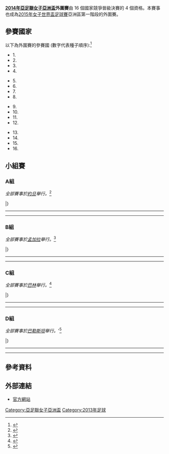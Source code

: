 '''[[2014年亞足聯女子亞洲盃|2014年亞足聯女子亞洲盃]]外圍賽'''由 16 個國家競爭晉級決賽的 4 個資格。本賽事也成為[[2015年女子世界盃足球賽|2015年女子世界盃足球賽]]亞洲區第一階段的外圍賽。

== 參賽國家 ==
以下為外圍賽的參賽國 (數字代表種子順序):<ref name="qualification-draw">{{cite web|url=http://www.the-afc.com/en/afc-womens-asian-cup-2010/40335-womens-giants-to-know-opponents|title=Women's giants to know opponents|publisher=[[Asian_Football_Confederation|Asian Football Confederation]]|date=18 October 2012|accessdate=18 October 2012|deadurl=yes|archiveurl=https://web.archive.org/web/20121021004714/http://www.the-afc.com/en/afc-womens-asian-cup-2010/40335-womens-giants-to-know-opponents|archivedate=2012年10月21日}}</ref>

{{col-begin}}
{{col-4}}
* 1. {{fbw|THA}}
* 2. {{fbw|MYA}}
* 3. {{fbw|VIE}}
* 4. {{fbw|UZB}}
{{col-4}}
* 5. {{fbw|JOR}}
* 6. {{fbw|HKG}}
* 7. {{fbw|TPE}}
* 8. {{fbw|IRN}}
{{col-4}}
* 9. {{fbw|KGZ}}
* 10. {{fbw|PLE}}
* 11. {{fbw|BHR}}
* 12. {{fbw|BAN}}
{{col-4}}
* 13. {{fbw|IND}}
* 14. {{fbw|KUW}}
* 15. {{fbw|LIB}}
* 16. {{fbw|PHI}}
{{col-end}}

== 小組賽 ==
=== A組 ===
''全部賽事於[[約旦|約旦]]舉行。''<ref>{{cite web|url=http://jordantimes.com/womens-football-team-regroups-for-west-asian-championship|title=Women's football team regroups for West Asian Championship|publisher=[[The_Jordan_Times|The Jordan Times]]|date=15 January 2013|accessdate=28 January 2013|quote=The championship is an important element of the team's preparations in hosting Group A Women's Asian Cup 2014 qualifiers in June.|deadurl=yes|archiveurl=https://web.archive.org/web/20130119202634/http://jordantimes.com/womens-football-team-regroups-for-west-asian-championship|archivedate=2013年1月19日}}</ref>

{{Fb cl2 header navbar}}
{{Fb cl2 team|t={{fbw|JOR}} |w=3 |d=0 |l=0 |gf=30 |ga=0 |bc=#CCFFCC|border=}}
{{Fb cl2 team|t={{fbw|UZB}} |w=2 |d=0 |l=1 |gf=22 |ga=4 |bc=|border=}}
{{Fb cl2 team|t={{fbw|LIB}} |w=1 |d=0 |l=2 |gf=12 |ga=10 |bc=|border=}}
{{Fb cl2 team|t={{fbw|KUW}} |w=0 |d=0 |l=3 |gf=1 |ga=51 |bc=|border=}}
|}

{{footballbox
|date = 2013年6月5日
|time = 16:00 [[UTC+2|UTC+2]]
|team1 = {{fbw-rt|UZB}}
|score =  18 – 0
|report = 
|team2 = {{fbw|KUW}}
|goals1 = 
|goals2 =
|stadium = [[安曼|安曼]][[安曼國際體育場|安曼國際體育場]]
|attendance = 
|referee = 
}}

{{footballbox
|date = 2013年6月5日
|time = 19:00 [[UTC+2|UTC+2]]
|team1 = {{fbw-rt|JOR}}
|score =  5 – 0 
|report = 
|team2 = {{fbw|LIB}}
|goals1 = 
|goals2 =
|stadium = [[安曼|安曼]][[安曼國際體育場|安曼國際體育場]]
|attendance = 
|referee = 
}}
----
{{footballbox
|date = 2013年6月7日
|time = 16:00 [[UTC+2|UTC+2]]
|team1 = {{fbw-rt|LIB}}
|score =  0 – 4
|report = 
|team2 = {{fbw|UZB}}
|goals1 = 
|goals2 =
|stadium = [[安曼|安曼]][[安曼國際體育場|安曼國際體育場]]
|attendance = 
|referee = 
}}

{{footballbox
|date = 2013年6月7日
|time = 19:00 [[UTC+2|UTC+2]]
|team1 = {{fbw-rt|KUW}}
|score =  0 – 21
|report = 
|team2 = {{fbw|JOR}}
|goals1 = 
|goals2 =
|stadium = [[安曼|安曼]][[安曼國際體育場|安曼國際體育場]]
|attendance = 
|referee = 
}}
----
{{footballbox
|date = 2013年6月9日
|time = 16:00 [[UTC+2|UTC+2]]
|team1 = {{fbw-rt|LIB}}
|score =  12 – 1
|report = 
|team2 = {{fbw|KUW}}
|goals1 = 
|goals2 =
|stadium = [[安曼|安曼]][[安曼國際體育場|安曼國際體育場]]
|attendance = 
|referee = 
}}

{{footballbox
|date = 2013年6月9日
|time = 19:00 [[UTC+2|UTC+2]]
|team1 = {{fbw-rt|UZB}}
|score =  0 – 4
|report = 
|team2 = {{fbw|JOR}}
|goals1 = 
|goals2 =
|stadium = [[安曼|安曼]][[安曼國際體育場|安曼國際體育場]]
|attendance = 
|referee = 
}}

=== B組 ===
''全部賽事於[[孟加拉|孟加拉]]舉行。''<ref>{{cite web|url=http://demo.bdwebtech.com/bff/index.php?option=com_content&view=article&id=1419:women-asian-cup-qualifiers-in-dhaka&catid=34:latest-news&Itemid=74|title=Women Asian Cup qualifiers in Dhaka|publisher=[[Bangladesh_Football_Federation|Bangladesh Football Federation]]|date=13 December 2012|accessdate=22 January 2013|archive-date=2013-02-15|archive-url=https://archive.is/20130215142654/http://demo.bdwebtech.com/bff/index.php?option=com_content&view=article&id=1419:women-asian-cup-qualifiers-in-dhaka&catid=34:latest-news&Itemid=74|dead-url=yes}}</ref>

{{Fb cl2 header navbar}}
{{Fb cl2 team|t={{fbw|THA}} |w=3 |d=0 |l=0 |gf=15 |ga=1 |bc=#CCFFCC|border=}}
{{Fb cl2 team|t={{fbw|PHI}} |w=2 |d=0 |l=1 |gf=10 |ga=1 |bc=|border=}}
{{Fb cl2 team|t={{fbw|IRN}} |w=1 |d=0 |l=2 |gf=3 |ga=11 |bc=|border=}}
{{Fb cl2 team|t={{fbw|BAN}} |w=0 |d=0 |l=3 |gf=0 |ga=15 |bc=|border=}}
|}

{{footballbox
|date = 2013年5月21日
| time         = 16:00
| team1        = {{fbw-rt|IRN}}
| team2        = {{fbw|PHI}}
| score        = 0 – 6
| goals1       = 
| goals2       = [[Heather_Cooke|Cooke]] {{goal|1}} <br /> [[Megan_Jurado|Jurado]] {{goal|3}} <br /> [[Jesse_Shugg|Shugg]] {{goal|4||90+2}} <br />[[Sarshin_Kamangar|Kamangar]] {{goal|33|o.g.}} <br /> [[Joanna_Houplin|Houplin]] {{goal|40}}
|stadium = [[達卡市|達卡市]][[班加班德胡國家體育場|班加班德胡國家體育場]]
| attendance   = 1,200
| referee      = [[Kate_Jacewicz|Kate Jacewicz]] ([[Football_Federation_Australia|Australia]])
| report       = [https://web.archive.org/web/20130929094922/http://www.the-afc.com/en/afc-womens-asian-cup-2014-schedule-results.html?fixtureid=6998&stageid=275&tMode=C&view=ajax&show=matchsummary Report]
}}

{{footballbox
|date = 2013年5月21日
| time         = 19:00
| team1        = {{fbw-rt|THA}}
| team2        = {{fbw|BAN}}
| score        = 9 – 0
| goals1       = [[Rattikan_Thongsombut|Rattikan]] {{goal|16}} <br /> [[Naphat_Seesraum|Naphat]] {{goal|18}} <br /> [[Nisa_Romyen|Nisa]] {{goal|29||45||87||90+3}} <br /> [[Trishna_Chakma|Trishna]] {{goal|52|o.g.}} <br /> [[Sunisa_Srangthaisong|Sunisa]] {{goal|64}} <br /> [[Boontan_Anongnat|Boontan]] {{goal|79}}
| goals2       = 
|stadium = [[達卡市|達卡市]][[班加班德胡國家體育場|班加班德胡國家體育場]]
| attendance   = 3,000
| referee      = [[Cong_Thi_Dung|Cong Thi Dung]] ([[Vietnam_Football_Federation|Vietnam]])
| report       = [http://www.the-afc.com/en/afc-womens-asian-cup-2014-schedule-results.html?fixtureid=6997&stageid=275&tMode=C&view=ajax&show=matchsummary Report]{{dead link|date=2017年11月 |bot=InternetArchiveBot |fix-attempted=yes }}
}}
----
{{footballbox
|date = 2013年5月23日
| time         = 16:00
| team1        = {{fbw-rt|PHI}}
| team2        = {{fbw|THA}}
| score        = 0 – 1
| goals1       = 
| goals2       = [[Nisa_Romyen|Nisa]] {{goal|37}}
| stadium      = [[達卡市|達卡市]][[班加班德胡國家體育場|班加班德胡國家體育場]]
| attendance   = 700
| report       = [https://web.archive.org/web/20130929094924/http://www.the-afc.com/ar/afc-womens-asian-cup-2014-schedule-results.html?fixtureid=7000&stageid=275&tMode=C&view=ajax&show=matchsummary Report]
}}

{{footballbox
|date = 2013年5月23日
| time         = 19:00
| team1        = {{fbw-rt|BAN}}
| team2        = {{fbw|IRN}}
| score        = 0 – 2
| goals1       = 
| goals2       = [[Maryam_Rahimi|Rahimi]] {{goal|26||51}}
| stadium      = [[達卡市|達卡市]][[班加班德胡國家體育場|班加班德胡國家體育場]]
| attendance   = 1,500
| report       = [http://www.the-afc.com/ar/afc-womens-asian-cup-2014-schedule-results.html?fixtureid=6999&stageid=275&tMode=C&view=ajax&show=matchsummary Report]{{dead link|date=2017年11月 |bot=InternetArchiveBot |fix-attempted=yes }}
}}
----
{{footballbox
|date = 2013年5月25日
|time = 16:00 [[UTC+6|UTC+6]]
|team1 = {{fbw-rt|THA}}
|score = 5 – 1
|report = [http://www.the-afc.com/ar/afc-womens-asian-cup-2014-schedule-results.html?fixtureid=7001&stageid=275&tMode=C&view=ajax&show=matchsummary Report]{{dead link|date=2017年11月 |bot=InternetArchiveBot |fix-attempted=yes }}
|team2 = {{fbw|IRN}}
|goals1 = [[Nisa_Romyen|Nisa]] {{goal|46||65||85}} <br /> [[Anootsara_Maijarern|Anootsara]] {{goal|70}}<br />[[Naphat_Seesraum|Naphat]] {{goal|74}}
|goals2 = [[Sara_Ghomi|Ghomi]] {{goal|79}}
|stadium = [[達卡市|達卡市]][[班加班德胡國家體育場|班加班德胡國家體育場]]
| attendance = 500
| referee = [[Cong_Thi_Dung|Cong Thi Dung]] ([[Vietnam_Football_Federation|Vietnam]])
}}

{{footballbox
|date = 2013年5月25日
|time = 19:00 [[UTC+6|UTC+6]]
|team1 = {{fbw-rt|PHI}}
|score =  4 – 0
|report = [https://web.archive.org/web/20130929091612/http://www.the-afc.com/en/afc-womens-asian-cup-2014-schedule-results.html?fixtureid=7002&stageid=275&tMode=C&view=ajax&show=matchsummary Report]
|team2 = {{fbw|BAN}}
|goals1 = [[Marisa_Park|Park]] {{goal|19||90+5}} <br /> [[Christina_delos_Reyes|Delos Reyes]] {{goal|29}} <br /> [[Cat_Barnekow|Barnekow]] {{goal|85}}
|goals2 =
|stadium = [[達卡市|達卡市]][[班加班德胡國家體育場|班加班德胡國家體育場]]
| attendance   = 700
| referee      = [[Kate_Jacewicz|Kate Jacewicz]] ([[Football_Federation_Australia|Australia]])
}}

=== C組 ===
''全部賽事於[[巴林|巴林]]舉行。''<ref>{{cite web|url=http://www.hkfa.com/includes_files/board_details.php?news_id=10190|title=香港女子代表隊 – 初選名單公佈|trans_title=Hong Kong women's national team – Announcement of the first member list|publisher=[[Hong_Kong_Football_Association|Hong Kong Football Association]]|date=16 January 2013|accessdate=22 January 2013|archive-date=2013-01-28|archive-url=https://web.archive.org/web/20130128233103/http://www.hkfa.com/includes_files/board_details.php?news_id=10190|dead-url=no}}</ref>

{{Fb cl2 header navbar}}
{{Fb cl2 team|t={{fbw|VIE}} |w=3 |d=0 |l=0 |gf=24 |ga=0 |bc=#ccffcc|border=}}
{{Fb cl2 team|t={{fbw|HKG}} |w=2 |d=0 |l=1 |gf=5 |ga=6 |bc=|border=}}
{{Fb cl2 team|t={{fbw|BHR}} |w=1 |d=0 |l=2 |gf=5 |ga=12 |bc=|border=}}
{{Fb cl2 team|t={{fbw|KGZ}} |w=0 |d=0 |l=3 |gf=2 |ga=18 |bc=|border=}}
|}

{{footballbox
|date = 2013年5月22日
| time         = 18:00
| team1        = {{fbw-rt|VIE}}
| team2        = {{fbw|BHR}}
| score        = 8 – 0
| goals1       = [[阮氏明月|阮氏明月]] {{goal|3}} <br /> [[陈氏金红|陈氏金红]] {{goal|20}} <br /> [[阮氏川|阮氏川]] {{goal|22}} <br /> [[阮氏万|阮氏万]] {{goal|38||58||70}} <br /> [[阮氏柳|阮氏柳]] {{goal|45}} <br /> [[阮氏金仙|阮氏金仙]] {{goal|65}}
| goals2       = 
|stadium = [[里法|里法]][[巴林國家體育場|巴林國家體育場]]
| attendance   = 200
| referee      = [[Wang_Jia_(referee)|Wang Jia]] ([[Chinese_Football_Association|China PR]])
| report       = [http://www.the-afc.com/en/afc-womens-asian-cup-2014-schedule-results.html?fixtureid=7003&stageid=275&tMode=C&view=ajax&show=matchsummary Report]{{dead link|date=2017年11月 |bot=InternetArchiveBot |fix-attempted=yes }}
}}

{{footballbox
|date = 2013年5月22日
| time         = 20:00
| team1        = {{fbw-rt|HKG}}
| team2        = {{fbw|KGZ}}
| score        = 2 – 1
| goals1       = [[張煒琪|張煒琪]] {{goal|41||86}}
| goals2       = [[Svetlana_Tynkova|Tynkova]] {{goal|59}}
|stadium = [[里法|里法]][[巴林國家體育場|巴林國家體育場]]
| attendance   = 60
| referee      = [[Shiva_Yari|Shiva Yari]] ([[Football_Federation_Islamic_Republic_of_Iran|Iran]])
| report       = [http://www.the-afc.com/en/afc-womens-asian-cup-2014-schedule-results.html?fixtureid=7004&stageid=275&tMode=C&view=ajax&show=matchsummary Report]{{dead link|date=2017年11月 |bot=InternetArchiveBot |fix-attempted=yes }}
}}
----
{{footballbox
|date = 2013年5月24日
|time = 18:00 [[UTC+03:00|UTC+3]]
|team1 = {{fbw-rt|KGZ}}
|score = 0 – 12
|report = [http://www.the-afc.com/en/afc-womens-asian-cup-2014-schedule-results.html?fixtureid=7006&stageid=275&tMode=C&view=ajax&show=matchsummary Report]{{dead link|date=2017年11月 |bot=InternetArchiveBot |fix-attempted=yes }}
|team2 = {{fbw|VIE}}
|goals1 = 
|goals2 =[[阮氏明月|阮氏明月]] {{goal|3||12||22}} <br /> [[阮氏玉英|阮氏玉英]] {{goal|5}} <br /> [[阮氏川|阮氏川]] {{goal|14}} <br /> [[阮氏和|阮氏和]] {{goal|23||71}} <br /> [[阮氏万|阮氏万]] {{goal|35}} <br /> [[阮氏金仙|阮氏金仙]] {{goal|50}} <br /> [[陈氏金红|陈氏金红]] {{goal|65}} <br />[[黄茹|黄茹]] {{goal|81||88}}
|stadium = [[里法|里法]][[巴林國家體育場|巴林國家體育場]]
|attendance = 
|referee = [[Li_Juan_(referee)|Li Juan]] ([[Chinese_Football_Association|China PR]])
}}

{{footballbox
|date = 2013年5月24日
|time = 20:00 [[UTC+03:00|UTC+3]]
|team1 = {{fbw-rt|BHR}}
|score = 1 – 3
|report = [http://www.the-afc.com/ar/afc-womens-asian-cup-2014-schedule-results.html?fixtureid=7005&stageid=275&tMode=C&view=ajax&show=matchsummary Report]{{dead link|date=2017年11月 |bot=InternetArchiveBot |fix-attempted=yes }}
|team2 = {{fbw|HKG}}
| goals1 = [[Reem_Al_Hashmi|Al Hashmi]] {{goal|25}}
| goals2 = [[張煒琪|張煒琪]] {{goal|52}} <br /> [[馮金妹|馮金妹]] {{goal|65||69}}
|stadium = [[里法|里法]][[巴林國家體育場|巴林國家體育場]]
|attendance = 80
|referee = [[Rita_Binti_Gani|Rita Binti Gani]] ([[Football_Association_of_Malaysia|Malaysia]])
}}
----
{{footballbox
|date = 2013年5月26日
|time = 18:00 [[UTC+03:00|UTC+3]]
|team1 = {{fbw-rt|VIE}}
|score = 4 – 0
|report = 
|team2 = {{fbw|HKG}}
| goals1 = [[阮氏明月|阮氏明月]] {{goal|5}} <br /> [[阮氏和|阮氏和]] {{goal|7}} <br /> [[張煒琪|張煒琪]] {{goal|30|o.g.}} <br /> [[陈氏金红|陈氏金红]] {{goal|57}}
| goals2 = 
|stadium = [[里法|里法]][[巴林國家體育場|巴林國家體育場]]
|attendance = 
|referee = 
}}

{{footballbox
|date = 2013年5月26日
|time = 20:00 [[UTC+03:00|UTC+3]]
|team1 = {{fbw-rt|KGZ}}
|score = 1 – 4
|report = [http://www.the-afc.com/en/afc-womens-asian-cup-2014-schedule-results.html?fixtureid=7008&stageid=275&tMode=C&view=ajax&show=matchsummary Report]{{dead link|date=2017年11月 |bot=InternetArchiveBot |fix-attempted=yes }}
|team2 = {{fbw|BHN}}
|goals1 = [[Svetlana_Tynkova|Tynkova]] {{goal|31}}
|goals2 = [[Deena_Abdelrahman|Abdelrahman]] {{goal|3||33}} <br /> [[Reem_Al_Hashmi|Al Hashmi]] {{goal|20||49}}
|stadium = [[里法|里法]][[巴林國家體育場|巴林國家體育場]]
|attendance = 150
|referee = [[Shiva_Yari|Shiva Yari]] ([[Football_Federation_Islamic_Republic_of_Iran|Iran]])
}}

=== D組 ===
''全部賽事於[[巴勒斯坦|巴勒斯坦]]舉行。'''<ref>{{cite web|url=http://www.gulf-daily-news.com/NewsDetails.aspx?storyid=347298|title=TIMELY!|publisher=[[Gulf_Daily_News|Gulf Daily News]]|date=12 February 2013|accessdate=13 February 2013|archive-date=2014-01-06|archive-url=https://web.archive.org/web/20140106124525/http://www.gulf-daily-news.com/NewsDetails.aspx?storyid=347298|dead-url=no}}</ref>

{{Fb cl2 header navbar}}
{{Fb cl2 team|t={{fbw|MYA}} |w=2 |d=1 |l=0 |gf=11 |ga=0 |bc=#ccffcc|border=}}
{{Fb cl2 team|t={{fbw|TPE}} |w=2 |d=1 |l=0 |gf=8 |ga=1 |bc=|border=}}
{{Fb cl2 team|t={{fbw|IND}} |w=0 |d=1 |l=2 |gf=2 |ga=5 |bc=|border=}}
{{Fb cl2 team|t={{fbw|PLE}} |w=0 |d=1 |l=2 |gf=1 |ga=16 |bc=|border=}}
|}

{{footballbox
|date = 2013年5月21日
| time         = 17:00
| team1        = {{fbw-rt|TPE}}
| team2        = {{fbw|PLE}}
| score        = 6 – 0
| goals1       = [[林雅涵|林雅涵]] {{goal|5||54||80}} <br /> [[余秀菁|余秀菁]] {{goal|40}} <br /> [[賴麗琴|賴麗琴]] {{goal|42}} <br /> [[林凱玲|林凱玲]] {{goal|45+1}}
| goals2       = 
| stadium      = [[Faisal_Al-Husseini_International_Stadium|Faisal Al-Husseini International Stadium]], [[Al-Ram|Al-Ram]]
| attendance   = 300
| referee      = [[Pannipar_Kamnueng|Pannipar Kamnueng]] ([[Football_Association_of_Thailand|Thailand]])
| report       = [http://www.the-afc.com/en/afc-womens-asian-cup-2014-schedule-results.html?fixtureid=7010&stageid=275&tMode=C&view=ajax&show=matchsummary Report]{{dead link|date=2017年11月 |bot=InternetArchiveBot |fix-attempted=yes }}
}}

{{footballbox
|date = 2013年5月21日
| time         = 20:00
| team1        = {{fbw-rt|MYA}}
| team2        = {{fbw|IND}}
| score        = 2 – 0
| goals1       = [[Naw_Ar_Lo_Wer_Phaw|Naw Ar Lo Wer Phaw]] {{goal|6}} <br /> [[Khin_Moe_Wai|Khin Moe Wai]] {{goal|26}}
| goals2       =
| stadium      = [[Faisal_Al-Husseini_International_Stadium|Faisal Al-Husseini International Stadium]], [[Al-Ram|Al-Ram]]
| attendance   = 150
| referee      = [[Mai_Hoang_Trang|Mai Hoang Trang]] ([[Vietnam_Football_Federation|Vietnam]])
| report       = [http://www.the-afc.com/en/afc-womens-asian-cup-2014-schedule-results.html?fixtureid=7009&stageid=275&tMode=C&view=ajax&show=matchsummary Report]{{dead link|date=2017年11月 |bot=InternetArchiveBot |fix-attempted=yes }}
}}
----
{{footballbox
|date = 2013年5月23日
| time         = 17:00
| team1        = {{fbw-rt|PLE}}
| team2        = {{fbw|MYA}}
| score        = 0 – 9
| goals1       = 
| goals2       = [[Yee_Yee_Oo|Yee Yee Oo]] {{goal|24||74||77||80||85||88}} <br /> [[Khin_Moe_Wai|Khin Moe Wai]] {{goal|17||26}} <br /> [[Margret_Marri|Margret Marri]] {{goal|67}}
|stadium = [[Faisal_Al-Husseini_International_Stadium|Faisal Al-Husseini International Stadium]], [[Al-Ram|Al-Ram]]
| attendance   = 150
| referee      = [[Maria_Piedade_Rebello|Maria Piedade Rebello]] ([[All_India_Football_Federation|India]])
| report       = [http://www.the-afc.com/ar/afc-womens-asian-cup-2014-schedule-results.html?fixtureid=7012&stageid=275&tMode=C&view=ajax&show=matchsummary Report]{{dead link|date=2017年11月 |bot=InternetArchiveBot |fix-attempted=yes }}
}}

{{footballbox
|date = 2013年5月23日
| time         = 20:00
| team1        = {{fbw-rt|IND}}
| team2        = {{fbw|TPE}}
| score        = 1 – 2
| goals1       = [[Malik_Sasmita|Sasmita]] {{goal|54}}
| goals2       = [[余秀菁|余秀菁]] {{goal|42}} <br /> [[賴麗琴|賴麗琴]] {{goal|82}}
|stadium = [[Faisal_Al-Husseini_International_Stadium|Faisal Al-Husseini International Stadium]], [[Al-Ram|Al-Ram]]
| attendance   = 100
| referee      = [[Edita_Mirabidova|Edita Mirabidova]] ([[Uzbekistan_Football_Federation|Uzbekistan]])
| report       = [http://www.the-afc.com/en/afc-womens-asian-cup-2014-schedule-results.html?fixtureid=7011&stageid=275&tMode=C&view=ajax&show=matchsummary Report]{{dead link|date=2017年11月 |bot=InternetArchiveBot |fix-attempted=yes }} 
}}
----
{{footballbox
|date = 2013年5月25日
|time = 17:00 [[UTC+03:00|UTC+3]]
|team1 = {{fbw-rt|PLE}}
|score = 1 – 1
|report = [http://www.the-afc.com/ar/afc-womens-asian-cup-2014-schedule-results.html?fixtureid=7014&stageid=275&tMode=C&view=ajax&show=matchsummary Report]{{dead link|date=2017年11月 |bot=InternetArchiveBot |fix-attempted=yes }}
|team2 = {{fbw|IND}}
|goals1 = [[Caroline_Sohgian|Sohgian]] {{goal|46|pen.}}
|goals2 = [[Malik_Sasmita|Sasmita]] {{goal|35}}
|stadium = [[Faisal_Al-Husseini_International_Stadium|Faisal Al-Husseini International Stadium]], [[Al-Ram|Al-Ram]]
|attendance = 150
|referee = [[Mai_Hoang_Trang|Mai Hoang Trang]] ([[Vietnam_Football_Federation|Vietnam]])
}}

{{footballbox
|date = 2013年5月25日
|time = 20:00 [[UTC+03:00|UTC+3]]
|team1 = {{fbw-rt|MYA}}
|score =  0 – 0
|report = [http://www.the-afc.com/en/afc-womens-asian-cup-2014-schedule-results.html?fixtureid=7013&stageid=275&tMode=C&view=ajax&show=matchsummary Report]{{dead link|date=2017年11月 |bot=InternetArchiveBot |fix-attempted=yes }}
|team2 = {{fbw|TPE}}
|goals1 = 
|goals2 =
|stadium = [[Faisal_Al-Husseini_International_Stadium|Faisal Al-Husseini International Stadium]], [[Al-Ram|Al-Ram]]
|attendance = 100
|referee = [[Pannipar_Kamnueng|Pannipar Kamnueng]] ([[Football_Association_of_Thailand|Thailand]])
}}

== 參考資料 ==
{{reflist}}

== 外部連結 ==
*[https://web.archive.org/web/20130310033134/http://www.the-afc.com/en/tournaments/women/afc-womens-asian-cup-2014.html 官方網站]

{{fb start}} 
{{亞足聯女子亞洲盃}}
{{fb end}}
[[Category:亞足聯女子亞洲盃|Category:亞足聯女子亞洲盃]]
[[Category:2013年足球|Category:2013年足球]]